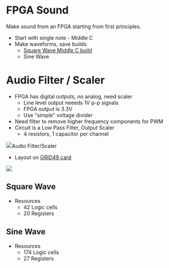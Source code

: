 = FPGA Sound =

Make sound from an FPGA starting from first principles.

* Start with single note - Middle C
* Make waveforms, save builds
** [https://github.com/douggilliland/FPGA_Sound/tree/Square-Wave-Middle-C Square Wave Middle C build]
** Sine Wave

= Audio Filter / Scaler =

* FPGA has digital outputs, no analog, need scaler
** Line level output neeeds 1V p-p signals
** FPGA output is 3.3V
** Use "simple" voltage divider
* Need filter to remove higher frequency components for PWM
* Circuit is a Low Pass Filter, Output Scaler
** 4 resistors, 1 capacitor per channel

<img src="http://land-boards.com/blwiki/images/0/07/RETRO-FPGA-AUDIO-J3.PNG">Audio Filter/Scaler</img>

* Layout on [http://land-boards.com/blwiki/index.php?title=GRID49 GRID49 card]

<img src="https://raw.githubusercontent.com/douggilliland/FPGA_Sound/main/Filter/Filter-GRID49_WIRING.png"></img>

== Square Wave ==

* Resources
** 42 Logic cells
** 20 Registers

== Sine Wave ==

* Resources
** 174 Logic cells
** 27 Registers
